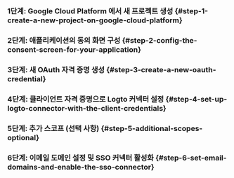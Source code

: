 
### 1단계: Google Cloud Platform 에서 새 프로젝트 생성 \{#step-1-create-a-new-project-on-google-cloud-platform}

<Step1 />

### 2단계: 애플리케이션의 동의 화면 구성 \{#step-2-config-the-consent-screen-for-your-application}

<Step2 />

### 3단계: 새 OAuth 자격 증명 생성 \{#step-3-create-a-new-oauth-credential}

<Step3 />

### 4단계: 클라이언트 자격 증명으로 Logto 커넥터 설정 \{#step-4-set-up-logto-connector-with-the-client-credentials}

<Step4 />

### 5단계: 추가 스코프 (선택 사항) \{#step-5-additional-scopes-optional}

<Step5 />

### 6단계: 이메일 도메인 설정 및 SSO 커넥터 활성화 \{#step-6-set-email-domains-and-enable-the-sso-connector}

<Step6 />

